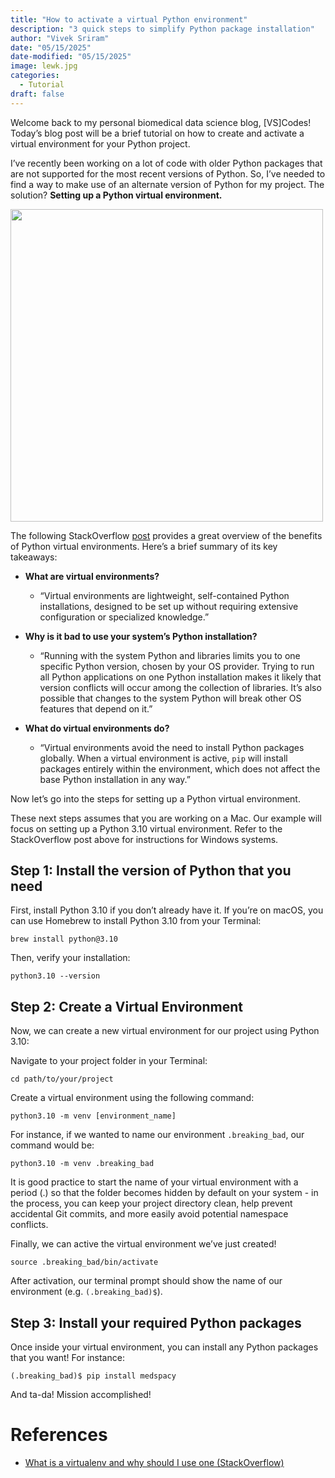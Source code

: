 ```yaml
---
title: "How to activate a virtual Python environment"
description: "3 quick steps to simplify Python package installation"
author: "Vivek Sriram"
date: "05/15/2025"
date-modified: "05/15/2025"
image: lewk.jpg
categories:
  - Tutorial
draft: false
---
```


Welcome back to my personal biomedical data science blog, \[VS\]Codes! Today's blog post will be a brief tutorial on how to create and activate a virtual environment for your Python project.

I've recently been working on a lot of code with older Python packages that are not supported for the most recent versions of Python. So, I've needed to find a way to make use of an alternate version of Python for my project. The solution? **Setting up a Python virtual environment.**

![](needle.jpg){width="500"}

The following StackOverflow [post](https://stackoverflow.com/questions/41972261/what-is-a-virtualenv-and-why-should-i-use-one) provides a great overview of the benefits of Python virtual environments. Here's a brief summary of its key takeaways:

-   **What are virtual environments?**

    -   "Virtual environments are lightweight, self-contained Python installations, designed to be set up without requiring extensive configuration or specialized knowledge."

-   **Why is it bad to use your system's Python installation?**

    -   "Running with the system Python and libraries limits you to one specific Python version, chosen by your OS provider. Trying to run all Python applications on one Python installation makes it likely that version conflicts will occur among the collection of libraries. It's also possible that changes to the system Python will break other OS features that depend on it."

-   **What do virtual environments do?**

    -   "Virtual environments avoid the need to install Python packages globally. When a virtual environment is active, `pip` will install packages entirely within the environment, which does not affect the base Python installation in any way."

Now let's go into the steps for setting up a Python virtual environment.

::: callout-note
These next steps assumes that you are working on a Mac. Our example will focus on setting up a Python 3.10 virtual environment. Refer to the StackOverflow post above for instructions for Windows systems.
:::

## Step 1: Install the version of Python that you need

First, install Python 3.10 if you don’t already have it. If you’re on macOS, you can use Homebrew to install Python 3.10 from your Terminal:

```         
brew install python@3.10
```

Then, verify your installation:

```         
python3.10 --version
```

## Step 2: Create a Virtual Environment

Now, we can create a new virtual environment for our project using Python 3.10:

Navigate to your project folder in your Terminal:

```         
cd path/to/your/project
```

Create a virtual environment using the following command:

```         
python3.10 -m venv [environment_name]
```

For instance, if we wanted to name our environment `.breaking_bad`, our command would be:

```         
python3.10 -m venv .breaking_bad
```

::: callout-tip
It is good practice to start the name of your virtual environment with a period (.) so that the folder becomes hidden by default on your system - in the process, you can keep your project directory clean, help prevent accidental Git commits, and more easily avoid potential namespace conflicts.
:::

Finally, we can active the virtual environment we've just created!

```         
source .breaking_bad/bin/activate
```

After activation, our terminal prompt should show the name of our environment (e.g. `(.breaking_bad)$`).

## Step 3: Install your required Python packages

Once inside your virtual environment, you can install any Python packages that you want! For instance:

```         
(.breaking_bad)$ pip install medspacy
```

And ta-da! Mission accomplished!

# References

-   [What is a virtualenv and why should I use one (StackOverflow)](https://stackoverflow.com/questions/41972261/what-is-a-virtualenv-and-why-should-i-use-one)
